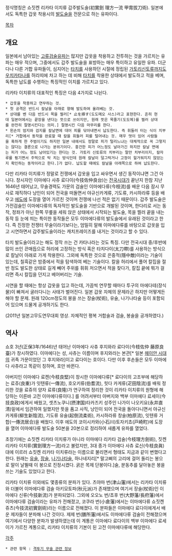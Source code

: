 정식명칭은 쇼짓켄 리카타 이치류 갑주발도술(初實劍 理方一流 甲胄拔刀術).
일본에서도 독특한 갑옷 착용시의 [[발도술]]을 전문으로 하는 유파이다.

[[목차]]

== 개요 ==

일본에서 남아있는 [[고류]][[검술]]유파는 많지만 갑옷을 착용하고 전투하는 것을 가르치는 유파는 매우 적으며, 그중에서도 갑주 발도술을 표방하는 매우 특이하고 유일한 유파. 더군다나 다른 거합 유파들이, 심지어는 [[타치]]를 사용하던 시절에 정립된 [[가토리신토류]]까지도 [[우치카타나]]를 허리띠에 차고 하는 데 비해 [[타치]]를 착용한 상태에서 발도하고 적을 베며, 독특한 납도를 수행하는 특징적인 이치를 가르치고 있다. 

리카타 이치류의 대표적인 특징은 다음 4가지로 나뉜다. 

 * 갑옷을 착용하고 연무하는 것.
 * 첫 공격은 반드시 칼날을 아래로 향해 발도하여 올려베는 것. 
 * 상대를 벤 다음 반드시 목을 찔러[* 止を揷す(도도메오 사스)라고 표현한다. 흔히 현대 일본어에서는 끝장을 낸다는 뜻으로 쓰이지만, 원래 뜻은 목줄기(도도메)를 찔러 상대를 완전히 절명시킨다는 의미.] 절명시킨 다음 마무리를 한다. 
 * 왼손의 엄지와 검지를 칼날면에 대어 피를 닦아내면서 납도한다. 즉 휘둘러 터는 식이 치부리[* 거합에서 동작을 완료할 때 칼을 휘둘러 피를 털어내는 것. 매우 멋이 있어 사람들을 혹하게 한 주범이기도 하지만 일본 내에서도 정말로 피가 털리느냐는 대체적으로 꼭 그렇지는 않다는 결론으로 나가는 분위기이다. 흥건한 피가 어느정도 날아가긴 하지만 칼날 면에는 피가 어느 정도 남아있기는 한다는 것. 가토리 신토류의 치부리는 말만 치부리이지, 칼자루를 튕기면서 주먹으로 탁 치는 방식인데 원래 칼날이 덜그럭거나 고정이 헐거워지지 않았는지 확인하는 동작이라고 한다.]가 없다. 납도할 때에도 칼날을 아래쪽으로 하여 납도한다. 

{{{#!HTML
<object width="425" height="349"><param name="movie" value="http://www.youtube.com/v/XVBSfzXrLq4?fs=1&amp;hl=ko_KR"></param><param name="allowFullScreen" value="true"></param><param name="allowscriptaccess" value="always"></param><embed src="http://www.youtube.com/v/XVBSfzXrLq4?fs=1&amp;hl=ko_KR" type="application/x-shockwave-flash" width="425" height="349" allowscriptaccess="always" allowfullscreen="true"></embed></object>
}}}

다만 리카타 이치류가 정말로 전쟁에서 갑옷을 입고 싸우면서 생긴 동작이냐면 그건 아니다. 창시자인 이마에다 사츄 료다이(今技佐仲良台)는 [[전국시대]]가 끝난지 한참 지난 1646년 태어났고, 무술경력도 가문의 검술인 이마에다류(今枝流)를 배운 다음 잠시 무사로 재직하다 낭인이 되어 전국을 떠돌면서 야규신카게류, 기도류, 카시하라류 등을 배우고 [[에도]]에 도장을 열어 가르친 것이며 전쟁에 나선 적은 없기 때문이다. 갑주 발도술은 가전검술인 이마에다류의 독자적인 발도술을 기반으로 개발된 것이며, 한다리로 서는 동작, 정좌가 아닌 한쪽 무릎을 세워 앉은 상태에서 시작되는 발도술, 목을 찔러 끝을 내는 동작 등 눈에 띄는 특이한 동작들은 모두 이마에다류의 발도술에서 유래된 것이라고 한다. 즉 진정한 전쟁터 무술이라기보다는, 엄밀히 말해 이마에다류를 바탕으로 갑옷을 입고 시연하면서 갑주발도술이라는 캐치프레이즈를 내거는 것이라고 할 수 있다. 

타치 발도술이라고는 해도 정작 쓰는 건 카타나라는 것도 특징. 다만 전국시대 중/후반에 많이 쓰인 끈매듭으로 허리에 고정하는 방식 혹은 타치다이(太刀帶)를 사용하는 방식으로 칼날이 아래로 가게 착용한다. 그외에 독특한 것으로 은중적(隱中敵)이라는 기술이 있는데, 칠흑같은 밤중에서 적을 탐색하여 베는 기술이다. 칼을 허리에서 풀어 칼집을 절반 정도 발도한 상태로 길게 빼어 주위를 휘휘 저으면서 적을 찾다가, 칼집 끝에 뭐가 걸리면 즉시 칼집을 던지고 베어버리는 기술.  

{{{#!HTML
<object width="425" height="349"><param name="movie" value="http://www.youtube.com/v/7Nui0g1yv5Q?fs=1&amp;hl=ko_KR"></param><param name="allowFullScreen" value="true"></param><param name="allowscriptaccess" value="always"></param><embed src="http://www.youtube.com/v/7Nui0g1yv5Q?fs=1&amp;hl=ko_KR" type="application/x-shockwave-flash" width="425" height="349" allowscriptaccess="always" allowfullscreen="true"></embed></object>
}}}

시연을 할 때에는 항상 갑옷을 입고 하는데, 가끔씩 연무할 때마다 투구의 마에다테(장식물)이 빠져서 굴러다니는 사태가 벌어진다. 일본 갑옷 자체의 문제라곤 하지만 어떻게든 해야 할 문제. 원래 120cm정도의 봉을 쓰는 장술(杖術), 유술, 나기나타술 등이 포함되어 있으며 드물게 공개하기도 한다. 

{{{#!html
<iframe width="640" height="360" src="http://www.youtube.com/embed/EWu9hTC3-j0" frameborder="0" allowfullscreen></iframe>
}}}
(2011년 일본고무도연무대회 영상. 자체적인 평복 거합술과 검술, 봉술을 공개하였다.)

== 역사 ==

쇼호 3년(正保3年/1646)년 태어난 이마에다 사츄 후지와라 료다이(今枝佐仲 藤原良臺)가 창시하였다. 이마에다는 성, 사츄는 이름이며 후지와라는 본관[* 일본 [[헤이안 시대]]의 귀족 가문이었던 그 후지와라]이고 료다이는 호이다. 다만 이후 후손들은 모두 이마에다 사츄라고 똑같이 칭하며, 호만 바뀐다. 

아버지인 이마에다 료켄(今枝良堅)이 창시한 이마에다류[* 료다이의 고조부에 해당하는 료쥬(良重)가 잇텐류(一傳流), 호오키류(伯耆流), 힛다 카게류(疋田陰流)를 배워 정리한 것을 료쥬의 양자 료류(良隆)가 연구하여 정리한 것이 리카타 이치류의 원형에 해당하는 이른바 고전 이마에다류이다.] 를 어려서부터 아버지와 백부 이마에다 료세이(今技良政)에게서 배웠고, 셋츠노쿠니(摂津国)타카즈키 성주인 나가이 나오키요(永井直清)밑에서 임관하여 일했지만 뜻을 품고 사직, 낭인이 되어 전국을 돌아다니면서 야규신카게류(柳生新陰流), 기도류 유술(起倒流柔術), 카시하라류 창술(柏原流), 잇텐류 거합(一傳流居合)을 배웠다. 이후 에도의 코이시카와(小石川)토자키쵸(戸崎町)에 도장을 열어 이마에다류 발도술 50본을 20본으로 정리하여 새롭게 유파를 열었다. 

초창기에는 쇼짓켄 리카타 이치류가 아니라 이마에다 리카타 검술(今枝理方劍術), 짓켄 리카타 이치류(實劍理方一流)라고 불렀지만, 3대 종가 이마에다 사츄 료신(今枝良眞) 대에 이르러 쇼짓켄 리카타 이치류라는 이름으로 불리면서 형태도 지금과 같이 변했다고 한다. 원래는 [[유술]], [[장술]], [[나기나타]]술, 하나네지리[* 말고삐의 고리에 걸어 돌리는 봉으로 말이 날뛸때 이 봉으로 진정시켰다. 굵은 목제 단봉이다.]술, 분동추를 달아놓은 봉을 쓰는 기술도 있었다고 한다. 

리카타 이치류 이외에도 몇종류의 분파가 있다. 츠야마 번(津山藩)에서는 리카타 이치류와 더불어 이마에다류 검술 아키모토파(秋元派)가 존재했으며 여기서 장술(杖術)인 이마에다 신류(今技新流)가 분파되었다. 그외에 오오노 번/쵸후 번(大野藩/長府藩)에서 이마에다류 검술이라는 유파가 전해졌고, 코쿠라 번(小倉藩)에서는 이마에다류 쇼짓켄쥬츠(今技流初實劍術)라는 이름으로 전해졌다. 이 분파들은 이마에다 료다이에게서 배운 제자들이 분파해 나간 것이다. 제제 번(膳所藩)에서도 이마에다류 검술이 전해졌으며 여기에서 다양한 분파가 발생하였는데 이 계통은 이마에다 료다이의 백부 이마에다 료세이가 가르친 계통으로, 리카타 이치류의 기본이 된 고전 이마에다류에 해당한다. 

[[각주]]

 * 관련 항목 : [[격투기 무술 관련 정보]]

